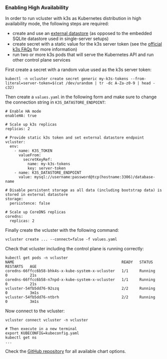 ### Enabling High Availability


In order to run vcluster with k3s as Kubernetes distribution in high availability mode, the following steps are required:

* create and use an [external datastore](./external-datastore.mdx) (as opposed to the embedded SQLite datastore used in single-server setups)
* create secret with a static value for the k3s server token (see the [official k3s FAQs](https://docs.k3s.io/faq#what-is-the-difference-between-k3s-server-and-agent-tokens) for more information)
* run two or more k3s pods that will serve the Kubernetes API and run other control plane services

First create a secret with a random value used as the k3s server token:

```
kubectl -n vcluster create secret generic my-k3s-tokens --from-literal=server-token=$(cat /dev/urandom | tr -dc A-Za-z0-9 | head -c32)
```

Then create a `values.yaml` in the following form and make sure to change the connection string in `K3S_DATASTORE_ENDPOINT`:

```
# Enable HA mode
enableHA: true

# Scale up k3s replicas
replicas: 2

# Provide static k3s token and set external datastore endpoint
vcluster:
  env:
    - name: K3S_TOKEN
      valueFrom:
        secretKeyRef:
          name: my-k3s-tokens
          key: server-token
    - name: K3S_DATASTORE_ENDPOINT
      value: mysql://username:password@tcp(hostname:3306)/database-name

# Disable persistent storage as all data (including bootstrap data) is stored in external datastore
storage:
  persistence: false

# Scale up CoreDNS replicas
coredns:
  replicas: 2
```

Finally create the vcluster with the following command:

```
vcluster create ... --connect=false -f values.yaml
```

Check that vcluster including the control plane is running correctly:

```
kubectl get pods -n vcluster
NAME                                                READY   STATUS    RESTARTS   AGE
coredns-66ffcc6b58-bhk4s-x-kube-system-x-vcluster   1/1     Running   0          21s
coredns-66ffcc6b58-n7npd-x-kube-system-x-vcluster   1/1     Running   0          21s
vcluster-54fb5dd76-92szq                            2/2     Running   0          3m1s
vcluster-54fb5dd76-ntbrh                            2/2     Running   0          3m1s
```

Now connect to the vcluster:

```
vcluster connect vcluster -n vcluster

# Then execute in a new terminal
export KUBECONFIG=kubeconfig.yaml
kubectl get ns
...
```


Check the [GitHub repository](https://github.com/loft-sh/vcluster/tree/main/charts/k3s) for all available chart options.
